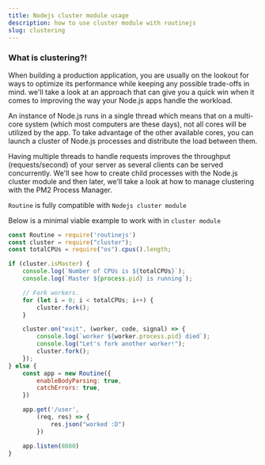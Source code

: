 ```yaml
---
title: Nodejs cluster module usage
description: how to use cluster module with routinejs
slug: clustering
---
```


### What is clustering?!

When building a production application, you are usually on the lookout for ways to optimize its performance while keeping any possible trade-offs in mind. we'll take a look at an approach that can give you a quick win when it comes to improving the way your Node.js apps handle the workload.

An instance of Node.js runs in a single thread which means that on a multi-core system (which most computers are these days), not all cores will be utilized by the app. To take advantage of the other available cores, you can launch a cluster of Node.js processes and distribute the load between them.

Having multiple threads to handle requests improves the throughput (requests/second) of your server as several clients can be served concurrently. We'll see how to create child processes with the Node.js
cluster module and then later, we'll take a look at how to manage clustering with the PM2 Process Manager.

`Routine` is fully compatible with `Nodejs cluster module`

Below is a minimal viable example to work with in `cluster module`

```js
const Routine = require('routinejs')
const cluster = require("cluster");
const totalCPUs = require("os").cpus().length;

if (cluster.isMaster) {
    console.log(`Number of CPUs is ${totalCPUs}`);
    console.log(`Master ${process.pid} is running`);

    // Fork workers.
    for (let i = 0; i < totalCPUs; i++) {
        cluster.fork();
    }

    cluster.on("exit", (worker, code, signal) => {
        console.log(`worker ${worker.process.pid} died`);
        console.log("Let's fork another worker!");
        cluster.fork();
    });
} else {
    const app = new Routine({
        enableBodyParsing: true,
        catchErrors: true,
    })

    app.get('/user',
        (req, res) => {
            res.json("worked :D")
        })

    app.listen(8080)
}
```
